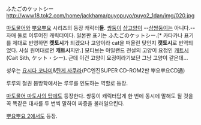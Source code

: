 ふたごのケットシー
http://www18.tok2.com/home/jackhama/puyopuyo/puyo2_1dan/img/020.jpg

[[마도물어]]와 [[뿌요뿌요]] 시리즈의 등장 캐릭터'''들'''. [[쌍둥이]] [[샴]][[고양이]] --[[샴쌍둥이]]는 아니다.-- 자매 둘로 이루어진 캐릭터이다. 일본판 표기는 ふたごのケットシー.[* 카타카나 표기를 제대로 반영하면 '''켓토시'''가 되겠으나 고양이라 cat을 떠올린 탓인지 '''캣토시'''로 번역되었다. 사실 원어대로면 '''캐트시'''지만.] 모티브는 아일랜드 전설의 고양이 요정인 [[캐트시]](Cait Sith, ケット・シー). 근데 이건 고양이 요정이라기보단 그냥 고양이 같은데...

성우는 [[요시다 코나미]]&[[탄게 사쿠라]](PC엔진SUPER CD-ROM2판 뿌요뿌요CD通)

루루의 철권 봄방학에서는 루루를 인도하는 역할로 등장.

[[마도물어 마도사의 탑]]에도 등장한다. 쌍둥이 캐릭터답게 한 번에 동시에 말해도 될 것을 꼭 똑같은 대사를 두 번씩 말하여 짜증을 불러일으킨다.

[[뿌요뿌요 2]]에서도 등장.
